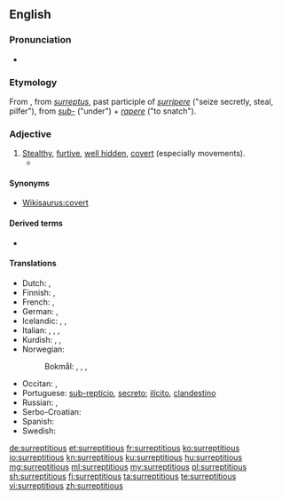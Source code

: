==English==

===Pronunciation===
* {{a|US}} {{IPA|/ˌsɜɹ.əpˈtɪʃ.əs/|lang=en}}

===Etymology===
From {{etyl|la|en}} {{m|la|surrepticius||stolen, furtive, clandestine}}, from ''[[surreptus]]'', past participle of ''[[surripere]]'' ("seize secretly, steal, pilfer"), from ''[[sub-]]'' ("under") + ''[[rapere]]'' ("to snatch").

===Adjective===
{{en-adj}}

# [[stealth|Stealth]]y, [[furtive]], [[hidden|well hidden]], [[covert]] (especially movements).
#* {{quote-book|year=1922|author={{w|Ben Travers}}|title={{w|A Cuckoo in the Nest}}
|chapter=1|url=http://openlibrary.org/works/OL1521052W
|passage=He read the letter aloud. Sophia listened with the studied air of one for whom, even in these days, a title possessed some '''surreptitious''' allurement.}}

====Synonyms====
* [[Wikisaurus:covert]]

====Derived terms====
* {{l|en|surreptitiously}}

====Translations====
{{trans-top|stealthy, furtive, well hidden, covert}}
* Dutch: {{t+|nl|heimelijk}}, {{t|nl|verdoken}}
* Finnish: {{t+|fi|salainen}}, {{t|fi|salamyhkäinen}}
* French: {{t+|fr|furtif}}, {{t+|fr|subreptice}}
* German: {{t+|de|heimlich}}, {{t+|de|verdeckt}}
* Icelandic: {{t+|is|laumulegur|m}}, {{t+|is|í laumi}}, {{t+|is|leynilegur|m}}
* Italian: {{t+|it|surrettizio}}, {{t+|it|subdolo}}, {{t|it|furbesco}}, {{t+|it|furtivo}}
* Kurdish: {{t+|ku|dizîkî}}, {{t+|ku|nehînî}}, {{t+|ku|razberî}}
* Norwegian:
*: Bokmål: {{t|nb|skjult}}, {{t|nb|dulgt}}, {{t|nb|fordekt}}, {{t+|nb|hemmelig}}
{{trans-mid}}
* Occitan: {{t|oc|subreptici}}, {{t|oc|furtiu}}
* Portuguese: [[sub-reptício]], [[secreto]]; [[ilícito]], [[clandestino]]
* Russian: {{t+|ru|та́йный}}, {{t+|ru|скры́тый}}
* Serbo-Croatian: {{t+|sh|potajno}}
* Spanish: {{t+|es|subrepticio}}
* Swedish: {{t+|sv|dold}}
{{trans-bottom}}

[[de:surreptitious]]
[[et:surreptitious]]
[[fr:surreptitious]]
[[ko:surreptitious]]
[[io:surreptitious]]
[[kn:surreptitious]]
[[ku:surreptitious]]
[[hu:surreptitious]]
[[mg:surreptitious]]
[[ml:surreptitious]]
[[my:surreptitious]]
[[pl:surreptitious]]
[[sh:surreptitious]]
[[fi:surreptitious]]
[[ta:surreptitious]]
[[te:surreptitious]]
[[vi:surreptitious]]
[[zh:surreptitious]]